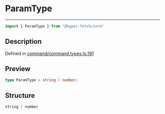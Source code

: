 

# ParamType

<div class="api-docs__separator" data-reactroot="">

---

</div><div class="api-docs__import" data-reactroot="">

```ts
import { ParamType } from "@hyper-fetch/core"
```

</div><div class="api-docs__section">

## Description

</div><div class="api-docs__description"><span class="api-docs__do-not-parse">



</span></div><p class="api-docs__definition">

Defined in [command/command.types.ts:191](https://github.com/BetterTyped/hyper-fetch/blob/aff5c35a/packages/core/src/command/command.types.ts#L191)

</p><div class="api-docs__section">

## Preview

</div><div class="api-docs__preview type single">

```ts
type ParamType = string | number;
```

</div><div class="api-docs__section">

## Structure

</div><div class="api-docs__returns">

```ts
string | number
```

</div>